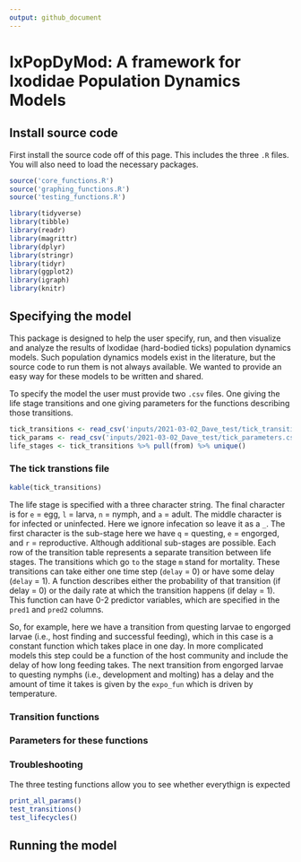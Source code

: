 ```yaml
---
output: github_document
---
```


<!-- README.md is generated from README.Rmd. Please edit that file -->

# IxPopDyMod: A framework for Ixodidae Population Dynamics Models

## Install source code

First install the source code off of this page. This includes the three `.R` files. You will also need to load the necessary packages.

```r
source('core_functions.R')
source('graphing_functions.R')
source('testing_functions.R')

library(tidyverse)
library(tibble)
library(readr)
library(magrittr)
library(dplyr)
library(stringr)
library(tidyr)
library(ggplot2)
library(igraph)
library(knitr)
```

 
## Specifying the model

This package is designed to help the user specify, run, and then visualize and analyze the results of Ixodidae (hard-bodied ticks) population dynamics models. Such population dynamics models exist in the literature, but the source code to run them is not always available. We wanted to provide an easy way for these models to be written and shared.

To specify the model the user must provide two `.csv` files. One giving the life stage transitions and one giving parameters for the functions describing those transitions. 

```r
tick_transitions <- read_csv('inputs/2021-03-02_Dave_test/tick_transitions.csv')
tick_params <- read_csv('inputs/2021-03-02_Dave_test/tick_parameters.csv') %>% arrange(host_spp)
life_stages <- tick_transitions %>% pull(from) %>% unique()

```


### The tick transtions file

```r
kable(tick_transitions)

```

The life stage is specified with a three character string. The final character is for `e` = egg, `l` = larva, `n` = nymph, and `a` = adult. The middle character is for infected or uninfected. Here we ignore infecation so leave it as a `_`. The first character is the sub-stage here we have `q` = questing, `e` = engorged, and `r` = reproductive. Although additional sub-stages are possible. Each row of the transition table represents a separate transition between life stages. The transitions which go `to` the stage `m` stand for mortality. These transitions can take either one time step (`delay` = 0) or have some delay (`delay` = 1). A function describes either the probability of that transition (if delay = 0) or the daily rate at which the transition happens (if delay = 1). This function can have 0-2 predictor variables, which are specified in the `pred1` and `pred2` columns.

So, for example, here we have a transition from questing larvae to engorged larvae (i.e., host finding and successful feeding), which in this case is a constant function which takes place in one day. In more complicated models this step could be a function of the host community and include the delay of how long feeding takes. The next transition from engorged larvae to questing nymphs (i.e., development and molting) has a delay and the amount of time it takes is given by the `expo_fun` which is driven by temperature.

### Transition functions

### Parameters for these functions

### Troubleshooting

The three testing functions allow you to see whether everythign is expected
```r
print_all_params()
test_transitions()
test_lifecycles()
```

## Running the model



